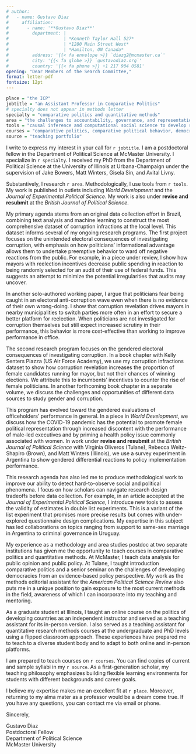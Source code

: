 ```yaml
---
# author:
#   - name: Gustavo Diaz
#     affiliation:
#       - name: '**Gustavo Diaz**'
#         department: | 
#                     | *Kenneth Taylor Hall 527*
#                     | *1280 Main Street West*
#                     | *Hamilton, ON Canada*
#         address: '{{< fa envelope >}} `diazg2@mcmaster.ca`'
#         city: '{{< fa globe >}} `gustavodiaz.org`'
#         country: '{{< fa phone >}} +1 217 904 0581'
opening: "Dear Members of the Search Committee,"
format: letter-pdf
fontsize: 12pt
---
```



```r
place = "the ICP"
jobtitle = "an Assistant Professor in Comparative Politics"
# specialty does not appear in methods letter
specialty = "comparative politics and quantitative methods" 
area = "the challenges to accountability, governance, and representation in the Global South from the a political behavior perspective"
tools = "causal inference and computational social science to develop standards to navigate research design tradeoffs in quantitative studies"
courses = "comparative politics, comparative political behavior, democracy and representation, research design, and quantitative methods"
source = "teaching portfolio"
```

<!-- Think about adding a sentence of work with Michelle -->
I write to express my interest in your call for `r jobtitle`. I am a postdoctoral fellow in the Department of Political Science at McMaster University. I specialize in `r specialty`. I received my PhD from the Department of Political Science at the University of Illinois at Urbana-Champaign under the supervision of Jake Bowers, Matt Winters, Gisela Sin, and Avital Livny.

<!-- Edit this paragraph depending on the search focus -->
<!-- Update as reviews progress -->
Substantively, I research `r area`. Methodologically, I use tools from `r tools`. My work is published in outlets including *World Development* and the *Journal of Experimental Political Science*. My work is also under **revise and resubmit** at the *British Journal of Political Science*.

<!-- RESEARCH -->
<!-- Remember to update the status of stuff sent for review -->
<!-- Nearby corruption -->
My primary agenda stems from an original data collection effort in Brazil, combining text analysis and machine learning to construct the most comprehensive dataset of corruption infractions at the local level. This dataset informs several of my ongoing research programs. The first project focuses on the unintended electoral consequences of investigating corruption, with emphasis on how politicians' informational advantage allows them to undertake preemptive behavior to ward off negative reactions from the public. For example, in a piece under review, I show how mayors with reelection incentives decrease public spending in reaction to being randomly selected for an audit of their use of federal funds. This suggests an attempt to minimize the potential irregularities that audits may uncover.

In another solo-authored working paper, I argue that politicians fear being caught in an electoral anti-corruption wave even when there is no evidence of their own wrong-doing. I show that corruption revelation drives mayors in nearby municipalities to switch parties more often in an effort to secure a better platform for reelection. When politicians are not investigated for corruption themselves but still expect increased scrutiny in their performance, this behavior is more cost-effective than working to improve performance in office.

<!-- Gender corruption -->
The second research program focuses on the gendered electoral consequences of investigating corruption. In a book chapter with Kelly Senters Piazza (US Air Force Academy), we use my corruption infractions dataset to show how corruption revelation increases the proportion of female candidates running for mayor, but not their chances of winning elections. We attribute this to incumbents' incentives to counter the rise of female politicians. In another forthcoming book chapter in a separate volume, we discuss the challenges and opportunities of different data sources to study gender and corruption.

This program has evolved toward the gendered evaluations of officeholders' performance in general. In a piece in *World Development*, we discuss how the COVID-19 pandemic has the potential to promote female political representation through increased discontent with the performance of male-led executives and by priming a health policy issue commonly associated with women. In work under **revise and resubmit** at the *British Journal of Political Science* with Virginia Oliveros (Tulane), Rebecca Weitz-Shapiro (Brown), and Matt Winters (Illinois), we use a survey experiment in Argentina to show gendered differential reactions to policy implementation performance.

<!-- Survey experiments and block rand -->
<!-- Last sentence may vary depending on application -->
This research agenda has also led me to produce methodological work to improve our ability to detect hard-to-observe social and political phenomena. I focus on how scholars can navigate research design tradeoffs before data collection. For example, in an article accepted at the *Journal of Experimental Political Science*, I introduce new tools to assess the validity of estimates in double list experiments. This is a variant of the list experiment that promises more precise results but comes with under-explored questionnaire design complications. My expertise in this subject has led collaborations on topics ranging from support to same-sex marriage in Argentina to criminal governance in Uruguay.

<!-- TEACHING -->
My experience as a methodology and area studies postdoc at two separate institutions has given me the opportunity to teach courses in comparative politics and quantitative methods. At McMaster, I teach data analysis for public opinion and public policy. At Tulane, I taught introduction comparative politics and a senior seminar on the challenges of developing democracies from an evidence-based policy perspective. My work as the methods editorial assistant for the *American Political Science Review* also puts me in a unique position to gain exposure to the most current methods in the field, awareness of which I can incorporate into my teaching and mentoring.

As a graduate student at Illinois, I taught an online course on the politics of developing countries as an independent instructor and served as a teaching assistant for its in-person version. I also served as a teaching assistant for quantitative research methods courses at the undergraduate and PhD levels using a flipped classroom approach. These experiences have prepared me to teach to a diverse student body and to adapt to both online and in-person platforms.

<!-- Teaching plans -->
<!-- Remember to switch from teaching portfolio/website accordingly -->
<!-- Also tweak depending on job -->
I am prepared to teach courses on `r courses`. You can find copies of current and sample syllabi in my `r source`. As a first-generation scholar, my teaching philosophy emphasizes building flexible learning environments for students with different backgrounds and career goals.

<!-- CLOSING -->
I believe my expertise makes me an excellent fit at `r place`. Moreover, returning to my alma mater as a professor would be a dream come true. If you have any questions, you can contact me via email or phone.


Sincerely,

<!-- Remember double spaces to lineskip -->
Gustavo Diaz  
Postdoctoral Fellow  
Department of Political Science  
McMaster University
